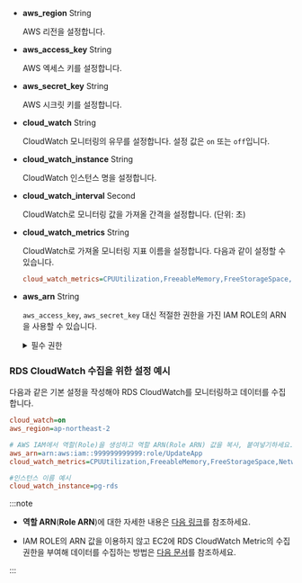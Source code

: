 * **aws_region** <span class='type'>String</span>

  AWS 리전을 설정합니다.

* **aws_access_key** <span class='type'>String</span>
  
  AWS 엑세스 키를 설정합니다.

* **aws_secret_key** <span class='type'>String</span>

  AWS 시크릿 키를 설정합니다.

* **cloud_watch** <span class='type'>String</span>

  CloudWatch 모니터링의 유무를 설정합니다. 설정 값은 `on` 또는 `off`입니다.

* **cloud_watch_instance** <span class='type'>String</span>

  CloudWatch 인스턴스 명을 설정합니다.

* **cloud_watch_interval** <span class='type'>Second</span>

  CloudWatch로 모니터링 값을 가져올 간격을 설정합니다. (단위: 초)

* **cloud_watch_metrics** <span class='type'>String</span>

  CloudWatch로 가져올 모니터링 지표 이름을 설정합니다. 다음과 같이 설정할 수 있습니다.

  ```ini
  cloud_watch_metrics=CPUUtilization,FreeableMemory,FreeStorageSpace,NetworkTransmitThroughput,NetworkReceiveThroughput
  ```

* **aws_arn** <span class='type'>String</span>

  `aws_access_key`, `aws_secret_key` 대신 적절한 권한을 가진 IAM ROLE의 ARN을 사용할 수 있습니다.

  <details>
  <summary>필수 권한</summary>

  ROLE은 다음의 권한(Policy)이 필요합니다.

  | 권한 | 권한 내용 |
  | -- | -- |
  | rds:DescribeDBInstances | 인스턴스 클래스 정보 수집 |
  | rds:DescribeDBClusters | autoscale 사용 시 클러스터의 정보 수집 |
  | rds:DescribeDBLogFiles | CloudWatch 로그 수집 |
  | rds:DownloadDBLogFilePortion | CloudWatch 로그 수집 |
  | ec2:DescribeInstanceTypes | 인스턴스 클래스에 해당하는 cpu 개수 수집 |
  | elasticache:DescribeCacheClusters | elasticache 이용 시 인스턴스 클래스 정보 수집 |
  | cloudwatch:ListMetrics | CloudWatch 지표 리스트 수집 |
  | cloudwatch:GetMetricStatistics | CloudWatch 지표의 값 수집 |
  | logs:DescribeLogStreams | CloudWatch 로그 수집(게시된 로그 기능 사용 시) |
  | logs:GetLogEvents | CloudWatch 로그 수집(게시된 로그 기능 사용 시) |

  </details>

### RDS CloudWatch 수집을 위한 설정 예시

다음과 같은 기본 설정을 작성해야 RDS CloudWatch를 모니터링하고 데이터를 수집합니다.

```ini title='whatap.conf'
cloud_watch=on
aws_region=ap-northeast-2

# AWS IAM에서 역할(Role)을 생성하고 역할 ARN(Role ARN) 값을 복사, 붙여넣기하세요.
aws_arn=arn:aws:iam::999999999999:role/UpdateApp
cloud_watch_metrics=CPUUtilization,FreeableMemory,FreeStorageSpace,NetworkTransmitThroughput,NetworkReceiveThroughput

#인스턴스 이름 예시
cloud_watch_instance=pg-rds 
```

:::note

* **역할 ARN**(**Role ARN**)에 대한 자세한 내용은 [다음 링크](https://docs.aws.amazon.com/IAM/latest/UserGuide/tutorial_cross-account-with-roles.html)를 참조하세요.

* IAM ROLE의 ARN 값을 이용하지 않고 EC2에 RDS CloudWatch Metric의 수집 권한을 부여해 데이터를 수집하는 방법은 [다음 문서](../reference/cloudwatch-metric-guide)를 참조하세요.

:::